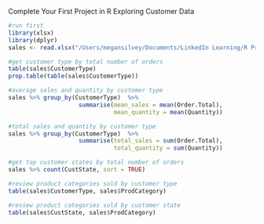 Complete Your First Project in R
Exploring Customer Data

```r
#run first
library(xlsx)
library(dplyr)
sales <- read.xlsx("/Users/megansilvey/Documents/LinkedIn Learning/R Project Course/Red30 Tech Sales.xlsx",1)
```

```r
#get customer type by total number of orders
table(sales$CustomerType)
prop.table(table(sales$CustomerType))

```


```r
#average sales and quantity by customer type
sales %>% group_by(CustomerType)  %>%
                    summarise(mean_sales = mean(Order.Total), 
                              mean_quantity = mean(Quantity))
```


```r
#total sales and quantity by customer type
sales %>% group_by(CustomerType)  %>%
                    summarise(total_sales = sum(Order.Total), 
                              total_quantity = sum(Quantity))
```

```r
#get top customer states by total number of orders
sales %>% count(CustState, sort = TRUE)
```


```r
#review product categories sold by customer type
table(sales$CustomerType, sales$ProdCategory)
```

```r
#review product categories sold by customer state
table(sales$CustState, sales$ProdCategory)
```

